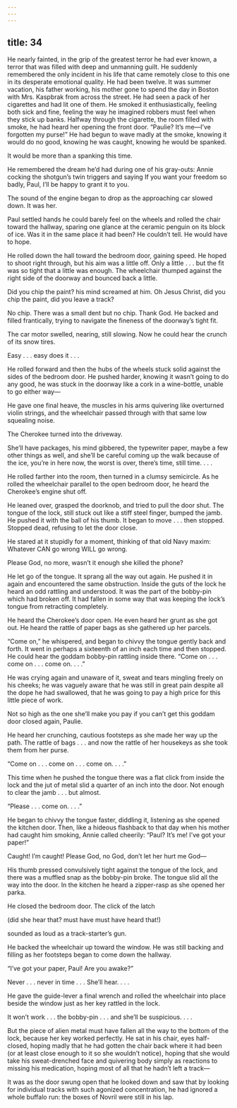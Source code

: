 ```yaml
---
---
---
```

title: 34
---




He nearly fainted, in the grip of the greatest terror he had ever known, a terror that was filled with deep and unmanning guilt. He suddenly remembered the only incident in his life that came remotely close to this one in its desperate emotional quality. He had been twelve. It was summer vacation, his father working, his mother gone to spend the day in Boston with Mrs. Kaspbrak from across the street. He had seen a pack of her cigarettes and had lit one of them. He smoked it enthusiastically, feeling both sick and fine, feeling the way he imagined robbers must feel when they stick up banks. Halfway through the cigarette, the room filled with smoke, he had heard her opening the front door. “Paulie? It’s me—I’ve forgotten my purse!” He had begun to wave madly at the smoke, knowing it would do no good, knowing he was caught, knowing he would be spanked.

It would be more than a spanking this time.

He remembered the dream he’d had during one of his gray-outs: Annie cocking the shotgun’s twin triggers and saying If you want your freedom so badly, Paul, I’ll be happy to grant it to you.

The sound of the engine began to drop as the approaching car slowed down. It was her.

Paul settled hands he could barely feel on the wheels and rolled the chair toward the hallway, sparing one glance at the ceramic penguin on its block of ice. Was it in the same place it had been? He couldn’t tell. He would have to hope.

He rolled down the hall toward the bedroom door, gaining speed. He hoped to shoot right through, but his aim was a little off. Only a little . . . but the fit was so tight that a little was enough. The wheelchair thumped against the right side of the doorway and bounced back a little.

Did you chip the paint? his mind screamed at him. Oh Jesus Christ, did you chip the paint, did you leave a track?

No chip. There was a small dent but no chip. Thank God. He backed and filled frantically, trying to navigate the fineness of the doorway’s tight fit.

The car motor swelled, nearing, still slowing. Now he could hear the crunch of its snow tires.

Easy . . . easy does it . . .

He rolled forward and then the hubs of the wheels stuck solid against the sides of the bedroom door. He pushed harder, knowing it wasn’t going to do any good, he was stuck in the doorway like a cork in a wine-bottle, unable to go either way—

He gave one final heave, the muscles in his arms quivering like overturned violin strings, and the wheelchair passed through with that same low squealing noise.

The Cherokee turned into the driveway.

She’ll have packages, his mind gibbered, the typewriter paper, maybe a few other things as well, and she’ll be careful coming up the walk because of the ice, you’re in here now, the worst is over, there’s time, still time. . . .

He rolled farther into the room, then turned in a clumsy semicircle. As he rolled the wheelchair parallel to the open bedroom door, he heard the Cherokee’s engine shut off.

He leaned over, grasped the doorknob, and tried to pull the door shut. The tongue of the lock, still stuck out like a stiff steel finger, bumped the jamb. He pushed it with the ball of his thumb. It began to move . . . then stopped. Stopped dead, refusing to let the door close.

He stared at it stupidly for a moment, thinking of that old Navy maxim: Whatever CAN go wrong WILL go wrong.

Please God, no more, wasn’t it enough she killed the phone?

He let go of the tongue. It sprang all the way out again. He pushed it in again and encountered the same obstruction. Inside the guts of the lock he heard an odd rattling and understood. It was the part of the bobby-pin which had broken off. It had fallen in some way that was keeping the lock’s tongue from retracting completely.

He heard the Cherokee’s door open. He even heard her grunt as she got out. He heard the rattle of paper bags as she gathered up her parcels.

“Come on,” he whispered, and began to chivvy the tongue gently back and forth. It went in perhaps a sixteenth of an inch each time and then stopped. He could hear the goddam bobby-pin rattling inside there. “Come on . . . come on . . . come on. . . .”

He was crying again and unaware of it, sweat and tears mingling freely on his cheeks; he was vaguely aware that he was still in great pain despite all the dope he had swallowed, that he was going to pay a high price for this little piece of work.

Not so high as the one she’ll make you pay if you can’t get this goddam door closed again, Paulie.

He heard her crunching, cautious footsteps as she made her way up the path. The rattle of bags . . . and now the rattle of her housekeys as she took them from her purse.

“Come on . . . come on . . . come on. . . .”

This time when he pushed the tongue there was a flat click from inside the lock and the jut of metal slid a quarter of an inch into the door. Not enough to clear the jamb . . . but almost.

“Please . . . come on. . . .”

He began to chivvy the tongue faster, diddling it, listening as she opened the kitchen door. Then, like a hideous flashback to that day when his mother had caught him smoking, Annie called cheerily: “Paul? It’s me! I’ve got your paper!”

Caught! I’m caught! Please God, no God, don’t let her hurt me God—

His thumb pressed convulsively tight against the tongue of the lock, and there was a muffled snap as the bobby-pin broke. The tongue slid all the way into the door. In the kitchen he heard a zipper-rasp as she opened her parka.

He closed the bedroom door. The click of the latch

(did she hear that? must have must have heard that!)

sounded as loud as a track-starter’s gun.

He backed the wheelchair up toward the window. He was still backing and filling as her footsteps began to come down the hallway.

“I’ve got your paper, Paul! Are you awake?”

Never . . . never in time . . . She’ll hear. . . .

He gave the guide-lever a final wrench and rolled the wheelchair into place beside the window just as her key rattled in the lock.

It won’t work . . . the bobby-pin . . . and she’ll be suspicious. . . .

But the piece of alien metal must have fallen all the way to the bottom of the lock, because her key worked perfectly. He sat in his chair, eyes half-closed, hoping madly that he had gotten the chair back where it had been (or at least close enough to it so she wouldn’t notice), hoping that she would take his sweat-drenched face and quivering body simply as reactions to missing his medication, hoping most of all that he hadn’t left a track—

It was as the door swung open that he looked down and saw that by looking for individual tracks with such agonized concentration, he had ignored a whole buffalo run: the boxes of Novril were still in his lap.